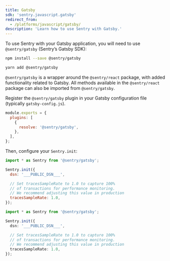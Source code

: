 ```yaml
---
title: Gatsby
sdk: 'sentry.javascript.gatsby'
redirect_from:
  - /platforms/javascript/gatsby/
description: 'Learn how to use Sentry with Gatsby.'
---
```


To use Sentry with your Gatsby application, you will need to use `@sentry/gatsby` (Sentry’s Gatsby SDK):

```bash {tabTitle:NPM}
npm install --save @sentry/gatsby
```

```bash {tabTitle:Yarn}
yarn add @sentry/gatsby
```

<Note>

`@sentry/gatsby` is a wrapper around the `@sentry/react` package, with added functionality related to Gatsby. All methods available in the `@sentry/react` package can also be imported from `@sentry/gatsby`.

</Note>

Register the `@sentry/gatsby` plugin in your Gatsby configuration file (typically `gatsby-config.js`).

```javascript {filename:gatsby-config.js}
module.exports = {
  plugins: [
    {
      resolve: '@sentry/gatsby',
    },
  ],
};
```

Then, configure your `Sentry.init`:

```javascript {filename:sentry.config.js}
import * as Sentry from '@sentry/gatsby';

Sentry.init({
  dsn: '___PUBLIC_DSN___',

  // Set tracesSampleRate to 1.0 to capture 100%
  // of transactions for performance monitoring.
  // We recommend adjusting this value in production
  tracesSampleRate: 1.0,
});
```

```typescript {filename:sentry.config.ts}
import * as Sentry from '@sentry/gatsby';

Sentry.init({
  dsn: '___PUBLIC_DSN___',

  // Set tracesSampleRate to 1.0 to capture 100%
  // of transactions for performance monitoring.
  // We recommend adjusting this value in production
  tracesSampleRate: 1.0,
});
```
